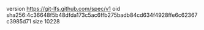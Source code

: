 version https://git-lfs.github.com/spec/v1
oid sha256:4c36648f5b48dfda173c5ac6ffb275badb84cd634f4928ffe6c62367c3985d71
size 10228
